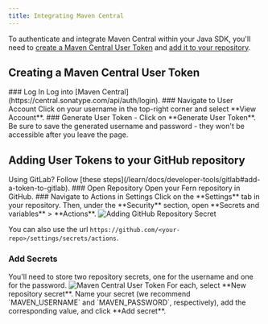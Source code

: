 ```yaml
---
title: Integrating Maven Central
---
```


To authenticate and integrate Maven Central within your Java SDK, you'll need to [create a Maven Central User Token](/learn/sdks/package-managers/maven-central#creating-a-maven-central-user-token) and [add it to your repository](/learn/sdks/package-managers/maven-central#adding-user-tokens-to-your-github-repository). 

## Creating a Maven Central User Token
<Steps>
### Log In
Log into [Maven Central](https://central.sonatype.com/api/auth/login). 
### Navigate to User Account
Click on your username in the top-right corner and select **View Account**. 
### Generate User Token
- Click on **Generate User Token**. 
<Note title='Save your User Token'>
Be sure to save the generated username and password - they won't be accessible after you leave the page. 
</Note>
</Steps>

## Adding User Tokens to your GitHub repository
<Info>
Using GitLab? Follow [these steps](/learn/docs/developer-tools/gitlab#add-a-token-to-gitlab). 
</Info>
<Steps>
### Open Repository
Open your Fern repository in GitHub.
### Navigate to Actions in Settings
Click on the **Settings** tab in your repository. Then, under the **Security** section, open **Secrets and variables** > **Actions**. 

<Frame>
<img src="github-secret.png" alt="Adding GitHub Repository Secret" />
</Frame>

You can also use the url `https://github.com/<your-repo>/settings/secrets/actions`.
### Add Secrets
<Info>
You'll need to store two repository secrets, one for the username and one for the password. 

<Frame>
<img src="maven-central.png" alt="Maven Central User Token" />
</Frame>
</Info>
For each, select **New repository secret**. Name your secret (we recommend `MAVEN_USERNAME` and `MAVEN_PASSWORD`, respectively), add the corresponding value, and click **Add secret**. 
</Steps>